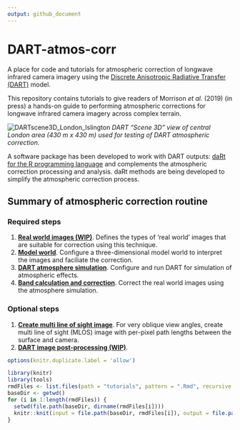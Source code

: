 ```yaml
---
output: github_document
---
```


# DART-atmos-corr
A place for code and tutorials for atmospheric correction of longwave infrared camera imagery using the [Discrete Anisotropic Radiative Transfer (DART)](http://www.cesbio.ups-tlse.fr/us/dart.html) model.

This repository contains tutorials to give readers of Morrison *et al.* (2019) (in press) a hands-on guide to performing atmospheric corrections for longwave infrared camera imagery across complex terrain.

![DARTscene3D_London_Islington](readme/DARTscene3D_London_Islington.PNG)
*DART "Scene 3D" view of central London area (430 m x 430 m) used for testing of DART atmospheric correction.*

A software package has been developed to work with DART outputs: [daRt for the R programming language](https://github.com/willmorrison1/daRt) and complements the atmospheric correction processing and analysis. daRt methods are being developed to simplify the atmospheric correction process. 

## Summary of atmospheric correction routine

### Required steps

1. [**Real world images (WIP)**](tutorials/Real-world-images). 
Defines the types of 'real world' images that are suitable for correction using this technique.
2. [**Model world**](tutorials/Model-world). 
Configure a three-dimensional model world to interpret the images and faciliate the correction.
3. [**DART atmosphere simulation**](tutorials/DART-simulation). 
Configure and run DART for simulation of atmospheric effects.
4. [**Band calculation and correction**](tutorials/Band-calculation). 
Correct the real world images using the atmosphere simulation.

### Optional steps

1. [**Create multi line of sight image**](tutorials/Multi-line-of-sight-images). 
For very oblique view angles, create multi line of sight (MLOS) image with per-pixel path lengths between the surface and camera.
2. [**DART image post-processing (WIP)**](tutorials/DART-simulation-post-processing). 


```r
options(knitr.duplicate.label = 'allow')
```

```r
library(knitr)
library(tools)
rmdFiles <- list.files(path = "tutorials", pattern = ".Rmd", recursive = TRUE, full.names = TRUE)
baseDir <- getwd()
for (i in 1:length(rmdFiles)) {
  setwd(file.path(baseDir, dirname(rmdFiles[i])))
  knitr::knit(input = file.path(baseDir, rmdFiles[i]), output = file.path(baseDir, dirname(rmdFiles[i]), "README.md"))
}
```